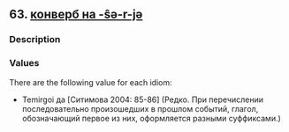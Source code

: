 ## 63. <a href =  'https://agricolamz.github.io/The_Circassian_Isoglosses_Database/63.html'>конверб на -ŝə-r-jə</a>
### Description



### Values
There are the following value for each idiom:

* Temirgoi  да [Ситимова 2004: 85-86] (Редко. При перечислении последовательно произошедших в прошлом событий, глагол, обозначающий первое из них, оформляется разными суффиксами.)

